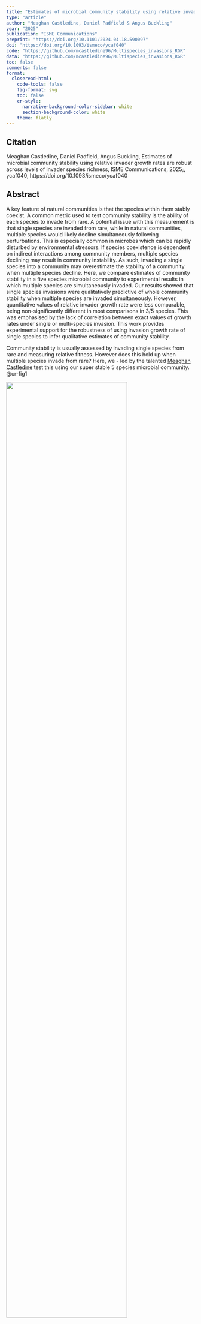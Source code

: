 ```yaml
---
title: "Estimates of microbial community stability using relative invader growth rates are robust across levels of invader species richness."
type: "article"
author: "Meaghan Castledine, Daniel Padfield & Angus Buckling"
year: "2025"
publication: "ISME Communications"
preprint: "https://doi.org/10.1101/2024.04.18.590097"
doi: "https://doi.org/10.1093/ismeco/ycaf040"
code: "https://github.com/mcastledine96/Multispecies_invasions_RGR"
data: "https://github.com/mcastledine96/Multispecies_invasions_RGR"
toc: false
comments: false
format: 
  closeread-html:
    code-tools: false
    fig-format: svg
    toc: false
    cr-style:
      narrative-background-color-sidebar: white
      section-background-color: white
    theme: flatly
---
```


## Citation

Meaghan Castledine, Daniel Padfield, Angus Buckling, Estimates of microbial community stability using relative invader growth rates are robust across levels of invader species richness, ISME Communications, 2025;, ycaf040, https://doi.org/10.1093/ismeco/ycaf040

## Abstract

A key feature of natural communities is that the species within them stably coexist. A common metric used to test community stability is the ability of each species to invade from rare. A potential issue with this measurement is that single species are invaded from rare, while in natural communities, multiple species would likely decline simultaneously following perturbations. This is especially common in microbes which can be rapidly disturbed by environmental stressors. If species coexistence is dependent on indirect interactions among community members, multiple species declining may result in community instability. As such, invading a single species into a community may overestimate the stability of a community when multiple species decline. Here, we compare estimates of community stability in a five species microbial community to experimental results in which multiple species are simultaneously invaded. Our results showed that single species invasions were qualitatively predictive of whole community stability when multiple species are invaded simultaneously. However, quantitative values of relative invader growth rate were less comparable, being non-significantly different in most comparisons in 3/5 species. This was emphasised by the lack of correlation between exact values of growth rates under single or multi-species invasion. This work provides experimental support for the robustness of using invasion growth rate of single species to infer qualitative estimates of community stability.

::::{.cr-section}

Community stability is usually assessed by invading single species from rare and measuring relative fitness. However does this hold up when multiple species invade from rare? Here, we - led by the talented [Meaghan Castledine](https://bsky.app/profile/mcastd.bsky.social/post/3ljhzcmhnzc2u) test this using our super stable 5 species microbial community. @cr-fig1

:::{#cr-fig1}
![](images/castledine_2025a_1.png){width=80%}
:::


We did separate assays where the resident community was the same, but the number of co-invaders alongside the focal species differed. For example, when _Achromobacter_ and _Ochrobactrum_ are residents, we would have separate assays where _Stenotrophomonas_, _Variovorax_ and _Pseudomonas_ are invaded on their own, and with each other. The experimental setup can be seen on the right.

First, we used linear models to look at the relationship between estimates of mean relative invader growth rate from single invasions as compared to mean multi-species invasions. These values are from all of the species combinations. If single species invasions perfectly predicted relative invader growth rate with co-invaders, we would expect a 1-1 relationship, whereas our slope is much lower. @cr-fig2

:::{#cr-fig2}
![](images/castledine_2025a_2.png){width=80%}
:::

This means that higher relative invader growth rate estimates from single invasions do
not correspond to high estimates of relative invader fitness estimates from
multiple invasions. However, the significant species-specific intercept indicates
differences in how the two growth rate measures compare between species.

We also compared relative invader growth rate values within each combination of resident species as mean estimates do not account for within treatment variation. There were 28 instances where there was a significant difference between single and multi-species invasions, which are highlighted by the asterisks. The text shows who the other co-invaders were in those trials. @cr-fig3

11 of the significant differences were when the focal species was _Stenotrophomonas_ (78% of all trials for that species), which generally had lower values for relative invader growth rate with co-invaders present. [@cr-fig3]{pan-to="30%,-30%"}

Of the other significant differences, 9 were when the focal species was _Ochrobactrum_, 4 were _Achromobacter_, and 2 each were _Pseudomonas_ and _Variovorax._ @cr-fig3

:::{#cr-fig3}
![](images/castledine_2025a_3.png){width=80%}
:::

This suggests that for most species within this community, estimates of relative invader growth rate are robust to the presence of co-invaders when accounting for within-treatment variation.
\
\
Overall our work shows that qualitative predictions of community stability can be
broadly predictive of stability under community perturbation where multiple species may recover from rare. Quantitative predictions were less reliable.

::::